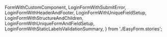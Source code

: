   FormWithCustomComponent,
  LoginFormWithSubmitError,
  LoginFormWithHeaderAndFooter,
  LoginFormWithUniqueFieldSetup,
  LoginFormWithStructureAndChildren,
  LoginFormWithUniqueFormAndFieldSetup,
  LoginFormWithStaticLabelsValidationSummary,
} from './EasyForm.stories';

<Meta isTemplate />

<Title />

Built on top of [react-final-form](https://final-form.org/react), 
the `<EasyForm>` component aims to make setting up forms in React as easy as possible.
It includes simple and highly extensible handling of common form aspects, 
such as defining shared validation rules, generating a validation summary
after submit attempts, global `disabled` handling throughout the form, etc.

The fundamental feature of the `<EasyForm>` however is its `structure` prop -
an array of objects that can be used to generate the entire form
([using `<EasyField>` internally](?path=/docs/easyfield--docs#validation) for each defined field).
This is particularly useful for any applications that include form building
and store/return that structural data from API endpoints.

## Table of Contents

- [Basic usage](#basic-usage)
  - [`header` and `footer`](#header-and-footer)
  - [Understanding `structure`](#understanding-structure)
- [Advanced Usage](#advanced-usage)
  - [Using your own components with `structure`](#using-your-own-components-with-structure)
  - [Defining default field behaviour](#defining-default-field-behaviour)
  - [Validation summary](#validation-summary)
    - [`validationSummary` prop](#validationsummary-prop)
    - [Shorthand `validationSummary` prop values](#shorthand-validationsummary-prop-values)
    - [Validation summary `submitError`](#validation-summary-submiterror)
    - [Validation summary accessibility](#validation-summary-accessibility)

## Basic usage

The `<EasyForm>` takes the same base props as `react-final-form`'s `<Form>`,
plus some additional props mainly for global/default field behaviour,
and configuring the validation summary.

So let's set up a quick login form example,
using built-in validation rules (`required`, and `email`),
with default validation summary behaviour
(which will render after a submission attempt fails).

<Primary />

<Controls />

As with `react-final-form`'s normal `<Form>`, you can also use
`children`, `render`, or `component` props to render your content.
You can even combine those with the `structure` prop.
**Please note** however, that the content rendered based
on the `structure` prop will always render first. E.g.

<Canvas of={LoginFormWithStructureAndChildren} />

### `header` and `footer`

You can optionally provide `header` and/or `footer` props to be rendered as part of the form.
These can be a simple string (or any other `ReactNode`), or you can pass a function
which will receive all of the normal `FormRenderProps` (minus the `handleSubmit` prop)
and should return a `ReactNode`.

**Please note**, when passing a function, the props it receives are dependent on the
`subscription` prop (just as with a normal `react-final-form` `<Form>`).

The `footer` is expected to be used for rendering your own submit/reset buttons as needed.
A default submit button is rendered if a `footer` prop does not exist (and as long as
`submitText` and `onSubmit` props exist), but if a `footer` is provided,
you will need to handle this yourself.

<Canvas of={LoginFormWithHeaderAndFooter} />

### Understanding `structure`

Thankfully the `structure` prop is fairly simple. Each object in the array
is expected to have a `type`. This `type` is then checked against the default (and supplied)
`containers` and `components` to determine what component should render.

When rendering a component for a form field, every other property on the object
gets passed to the `<EasyField>` to be handled from there.
So core functional properties on the object such as `label`, `description`,
`validation`, and `validate` are handled by `<EasyField>` for all of its accessibility benefits.

That also means that you can define things like the field `subscription` and `errorLogic`
within the form `structure` too, as well as being able to define global defaults
on the `<EasyForm>`. A quick example might help:

<Canvas of={LoginFormWithUniqueFieldSetup} />

## Advanced usage

### Using your own components with `structure`

As mentioned in the [understanding structure](#understanding-structure) section,
the objects in the `structure` array are expected to have a `type` that matches up
to one of the available components internally.
You can also define your own components for a specific `type`,
override any of the default `type`s, or define a `component`, `render`, or `children`
property on the object in your `structure` array.

Having multiple ways to do this makes it sound complex,
so let's see this in action to show how easy it is!

This will be our custom component.

```jsx
const customComponent = ({ meta, ...props }) => (
  <div className="custom-component">
    <Input {...props} type="text" />
    <p>{JSON.stringify({ ...props, meta })}</p>
  </div>
);
```

We're printing out all the props so that it's clear what's passed to it by the
`<EasyField>` that's used internally. The `<EasyField>` will handle a selection of
core properties (`label`, `validation`, etc.) and will then pass the `aria-` attributes,
`value`, etc. on to our custom component.

We can then use our custom component by defining it in the `components` object prop
(where the keys in the object determine the `type` to be used within the `structure` array),
or by using it directly in the objects in the `structure` array.
You can see the various ways this can be done in the code for this example -
and we'll throw in a `type` that doesn't match a component too, to show how that's handled:

<Canvas of={FormWithCustomComponent} />

You can safely use lazy components as well.
Because all of the properties get passed to the `<EasyField>` first, which then renders
your custom component, the field will be registered by the form straight away
(including its validation rules).

### Defining default field behaviour

The `<EasyForm>` can take `defaultFieldValidationFunctions`,
`defaultFieldErrorLogic`, and `defaultFieldConfig` props to define behaviour for every field.
These can then be overridden by the props for each field as needed.

This will work for fields defined within the `structure` prop, as well as any other usage of
`<EasyField>`, as long as its within the `<EasyForm>`. For example:

<Canvas of={LoginFormWithUniqueFormAndFieldSetup} />

### Validation

Form level validation is done in exactly the same way as the `react-final-form`
`<Form>` component - via the `validate` function prop. That will be passed directly to
the `<Form>` used internally. So that is exactly as you would expect.

You can also specify `defaultFieldValidationFunctions` on the `<EasyForm>` component though.
This is an object of validation functions that can be used by each field
in its `validation` object, simply by using the same key.
You can find further details about all of the included defaults on the
[`<EasyField>` documentation page](?path=/docs/easyfield--docs#validation).

### Validation summary

The validation summary is another fundamental built-in feature of the `<EasyForm>` component.
It will render after a submission has failed, and its content
can be controlled via the `validationSummary` prop.

#### `validationSummary` prop

There are some short-hand values you can use (more on that in a moment),
but in its most expanded form, the `validationSummary` prop's value matches this type:

```ts
type EasyFormValidationSummaryInfo = {
  position?: 'afterbegin' | 'afterend' | 'beforebegin' | 'beforeend';
  content?: 'errors' | 'labels';
  mode?: 'dynamic' | 'static' | 'none';
  renderLogic?: FormSubscription;
  header?: ReactNode;
  footer?: ReactNode;
  render?: ((ref: ForwardedRef<HTMLElement>) => ReactNode) | null;
};
```

So let's explain these one at a time:

1. **`position`**: when setting this, think of 'begin' as the `<EasyForm>` `header` prop,
   and 'end' as the `<EasyForm>` `footer` prop. How the positioning works is intuitive from there.
   The default is `'afterbegin'`.
2. **`content`**:
   1. When set to `'errors'` (the default), the `errors` and `submitErrors`
      from the `FormState` will be listed in the validation summary.
   2. When set to `'labels'`, the `label` prop/property
      from each field with an `error` or `submitError` will be used instead.
3. **`mode`**:
   1. If this is set to `'dynamic'` (the default), then the validation summary
      will update its content as the `FormState` does. So if the `FormState`'s `errors`
      and/or `submitErrors` change, then the validation summary's content will update too
      (this scenario uses a `<FormSpy>` internally so that there is no need to subscribe
      to the `errors` or `submitErrors` on the `<EasyForm>` itself).
   2. If the `mode` is set to `'static'`, then a snapshot of the `errors`
      and `submitErrors` is taken whenever a submit fails, and that snapshot is used instead.
      So the validation summary's content will quite literally remain static
      and will not update until another form submission is attempted.
   3. You can also set the `mode` to `'none'` to disable the validation summary.
4. **`renderLogic`**: this is a `react-final-form` `FormSubscription`-like object
   which works in exactly the same way as the `errorLogic` prop for the `<EasyField>`.
   It defaults to only rendering the validation summary when `submitFailed` is `true`,
   but you can even check for parts of the `FormState` being `false`.
5. **`header`**: this is content to be rendered within the validation summary container,
   _before_ the errors/labels list.
6. **`footer`**: this is content to be rendered within the validation summary container,
   _after_ the errors/labels list.
7. **`render`**: if a `render` function is provided, then the expectation is
   that you will handle all of the content yourself, including the container component,
   and having to use a `<FormSpy>` or `useFormState()` to get the error data.
   So, in this scenario, the only other properties from this list that have any effect
   are the `position` string and `renderLogic` object; all others will be ignored.

The default validation summary logic (which you can see in all of the examples so far)
equates to setting the `validationSummary` prop to:

```ts
{
  renderLogic: { submitFailed: true },
  position: 'afterbegin',
  content: 'errors',
  mode: 'dynamic',
}
```

After all that, it's time for an example!

Here we're setting the `validationSummary` to have a `header`,
with a `position` of `'beforeend'`, `content` set to `'labels'`,
and the `mode` set to `'static'`:

<Canvas of={LoginFormWithStaticLabelsValidationSummary} />

#### Shorthand `validationSummary` prop values

1. Leaving the prop `undefined`, setting it to boolean `true`,
   or setting it to the string `'dynamic'`,
   are all shorthand alternatives for the default object.
2. Setting the prop to the string `'static'` uses the default object,
   but with the `mode` set to `'static'`
3. Setting `validationSummary` to a boolean `false` or the string `'none'`
   will disable the validation summary

#### Validation summary `submitError`

The `<EasyForm>` validation summary considers the `submitError` to take priority
over all other errors. This means that, if a `submitError` exists in the `FormState`,
and your `renderLogic` conditions are met, then that error will be dislayed in the
validation summary area on its own (without rendering the `header` or `footer`).

To coincide with this, if the `<EasyForm>` `onSubmit` function throws an error,
then this will be caught internally and used for the `submitError`. E.g.

<Canvas of={LoginFormWithSubmitError} />

#### Validation summary accessibility

After a submission attempt fails, it's important that users are properly notified
of errors in the form. This is why the validation summary is enabled by default,
and defaults to rendering when the `FormState` `submitFailed` property is `true`.

But the appearance of the element alone isn't enough, as screen-reader users
may not be notified of it.

So, the `<EasyForm>` will automatically attempt to move focus and scroll the page
to the validation summary element after a submission attempt has failed.
And, when the `mode` is set to `'static'`, or when the `submitError` is displayed,
the summary will also have `role='alert'` set on it. **Please note**, the `role` attribute
is set automatically only in those cases, because if `role='alert'` was set on the
`'dynamic'` validation summary, then the assertive
screen-reader announcements would be too intrusive due to the summary content
updating when the `FormState` does.
